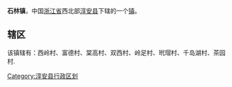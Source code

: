 {{Unreferenced|time=2020-01-18T03:44:31+00:00}}
{{中国乡级行政区
|景观照片文件名 = 石林镇廊桥 - panoramio.jpg
|景观照片描述 = 石林镇廊桥
|汉语拼音 = 
|其他语言 = 
|其他语言名称 = 
|旧称 = 
|地名出处 = 
|位置图文件名 = 
|位置图描述 = 
|自定义图片= 
|建置时间 = 
|政府驻地 = 
|毗邻 = 
|总面积 = 
|总人口 = 
|总人口年份 = 
|户籍人口 = 
|户籍人口年份 = 
|常住人口 = 
|常住人口年份 = 
|人口密度 = 
|GDP = 
|GDP年份 = 
|邮政编码 = 
|电话区号 = 571
|官方网站 = 
|网站名称 = 
|33/01/27/102/000}}
'''石林镇'''，中国[[浙江省|浙江省]]西北部[[淳安县|淳安县]]下辖的一个[[镇|镇]]。

==辖区==
该镇辖有：西岭村、富德村、棠高村、双西村、岭足村、玳瑁村、千岛湖村、茶园村.

{{淳安县行政区划}}
[[Category:淳安县行政区划|Category:淳安县行政区划]]
{{浙江行政区划小作品}}